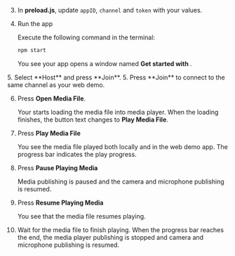 <PlatformWrapper platform="electron">

3.  In **preload.js**, update `appID`, `channel` and `token` with your values.

3.  Run the app
    
    Execute the following command in the terminal:
    ```bash
    npm start
    ```
    You see your app opens a window named **Get started with <Vpd k="PRODUCT" />**.

<ProductWrapper product="interactive-live-streaming">
5. Select **Host** and press **Join**.

</ProductWrapper>
<ProductWrapper product="video-calling">
5. Press **Join** to connect to the same channel as your web demo.

</ProductWrapper>

6.  Press **Open Media File**.

    Your <Vpl k="CLIENT"/> starts loading the media file into media player. When the loading finishes, the button text changes to **Play Media File**.

7.  Press **Play Media File**

    You see the media file played both locally and in the web demo app. The progress bar indicates the play progress.

8.  Press **Pause Playing Media**

    Media publishing is paused and the camera and microphone publishing is resumed.

9.  Press **Resume Playing Media**

    You see that the media file resumes playing.

10.  Wait for the media file to finish playing. When the progress bar reaches the end, the media player publishing is stopped and camera and microphone publishing is resumed.
</PlatformWrapper>

